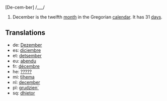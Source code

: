 [De-cem-ber] /___/

#December is the twelfth [[month]] in the Gregorian [[calendar]]. It has 31 [[day]]s.

==Translations==
*de: [[Dezember]]
*es: [[diciembre]]
*et: [[detsember]]
*eu: [[abendu]]
*fr: [[décembre]]
*he: [[?????]]
*mi: [[tïhema]]
*nl: [[december]]
*pl: [[grudzien´]]
*sq: [[dhjetor]]